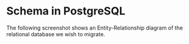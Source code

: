 
# Schema in PostgreSQL

The following screenshot shows an Entity-Relationship diagram of the relational database we wish to migrate.

<Screenshot url="https://www.mongodb.com/products/tools/relational-migrator" src="img/30-image-001.png" alt="Screenshot of the connect modal" />
